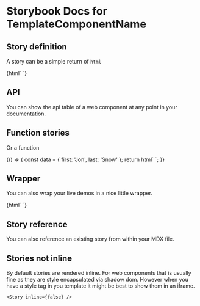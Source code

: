 

# Storybook Docs for TemplateComponentName

<Meta title="CDK/TemplateComponentName" />

## Story definition

A story can be a simple return of `html`

<Story name="simple">
  {html`
    <tag-template-component
			first='${text("first", "Jon")}'
			last='${text("last", "Snow")}'>
		</tag-template-component>
  `}
</Story>

## API

You can show the api table of a web component at any point in your documentation.

<Props of="tag-template-component" />

## Function stories

Or a function

<Story name="function">
  {() => {
    const data = { first: 'Jon', last: 'Snow' };
    return html`
      <tag-template-component
				first='${text("first", data.first)}'
				last='${text("last", data.last)}'>
			</tag-template-component>
    `;
  }}
</Story>

## Wrapper

You can also wrap your live demos in a nice little wrapper.

<Preview withToolbar>
  <Story name="wrapper">
    {html`
		  <tag-template-component
		    first='${text("first", "Jon")}'
		    last='${text("last", "Snow")}'>
		  </tag-template-component>
		`}
  </Story>
</Preview>

## Story reference

You can also reference an existing story from within your MDX file.

<Preview>
  <Story id="welcome--welcome" inline={false} />
</Preview>

## Stories not inline

By default stories are rendered inline.
For web components that is usually fine as they are style encapsulated via shadow dom.
However when you have a style tag in you template it might be best to show them in an iframe.

```
<Story inline={false} />
```

